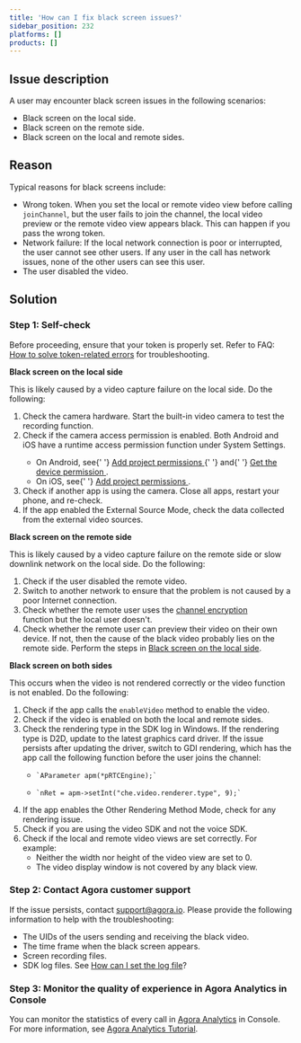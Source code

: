 ```yaml
---
title: 'How can I fix black screen issues?'
sidebar_position: 232
platforms: []
products: []
---
```



## Issue description

A user may encounter black screen issues in the following scenarios:

- Black screen on the local side.
- Black screen on the remote side.
- Black screen on the local and remote sides.

## Reason

Typical reasons for black screens include:

- Wrong token. When you set the local or remote video view before calling `joinChannel`, but the user fails to join the channel, the local video preview or the remote video view appears black. This can happen if you pass the wrong token.
- Network failure: If the local network connection is poor or interrupted, the user cannot see other users. If any user in the call has network issues, none of the other users can see this user.
- The user disabled the video.

## Solution

### Step 1: Self-check

Before proceeding, ensure that your token is properly set. Refer to FAQ: [How to solve token-related errors](https://docs.agora.io/en/All/faq/token_error) for troubleshooting.

<a name="localblack"></a>**Black screen on the local side**

This is likely caused by a video capture failure on the local side. Do the following:

1. Check the camera hardware. Start the built-in video camera to test the recording function.
2. Check if the camera access permission is enabled. Both Android and iOS have a runtime access permission function under System Settings.
   <div class="alert note">
     <ul>
       <li>
         On Android, see{' '}
         <a href="https://docs.agora.io/en/Interactive%20Broadcast/start_live_android?platform=Android#add-project-permissions">
           Add project permissions
         </a>{' '}
         and{' '}
         <a href="https://docs.agora.io/en/Interactive%20Broadcast/start_live_android?platform=Android#3-get-the-device-permission">
           Get the device permission
         </a>
         .
       </li>
       <li>
         On iOS, see{' '}
         <a href="https://docs.agora.io/en/Interactive%20Broadcast/start_live_ios?platform=iOS#add-project-permissions">
           Add project permissions
         </a>
         .
       </li>
     </ul>
   </div>
3. Check if another app is using the camera. Close all apps, restart your phone, and re-check.
4. If the app enabled the External Source Mode, check the data collected from the external video sources.

**Black screen on the remote side**

This is likely caused by a video capture failure on the remote side or slow downlink network on the local side. Do the following:

1. Check if the user disabled the remote video.
2. Switch to another network to ensure that the problem is not caused by a poor Internet connection.
3. Check whether the remote user uses the [channel encryption](https://docs.agora.io/en/Video/channel_encryption_windows?platform=Windows) function but the local user doesn't.
4. Check whether the remote user can preview their video on their own device. If not, then the cause of the black video probably lies on the remote side. Perform the steps in <a href="#localblack">Black screen on the local side</a>.

**Black screen on both sides**

This occurs when the video is not rendered correctly or the video function is not enabled. Do the following:

1.  Check if the app calls the `enableVideo` method to enable the video.
2.  Check if the video is enabled on both the local and remote sides.
3.  Check the rendering type in the SDK log in Windows. If the rendering type is D2D, update to the latest graphics card driver. If the issue persists after updating the driver, switch to GDI rendering, which has the app call the following function before the user joins the channel:
    -     `AParameter apm(*pRTCEngine);`
    -     `nRet = apm->setInt("che.video.renderer.type", 9);`
4.  If the app enables the Other Rendering Method Mode, check for any rendering issue.
5.  Check if you are using the video SDK and not the voice SDK.
6.  Check if the local and remote video views are set correctly. For example:
    - Neither the width nor height of the video view are set to 0.
    - The video display window is not covered by any black view.

### Step 2: Contact Agora customer support

If the issue persists, contact support@agora.io. Please provide the following information to help with the troubleshooting:

- The UIDs of the users sending and receiving the black video.
- The time frame when the black screen appears.
- Screen recording files.
- SDK log files. See [How can I set the log file](https://docs.agora.io/en/faq/logfile)?

### Step 3: Monitor the quality of experience in Agora Analytics in Console

You can monitor the statistics of every call in [Agora Analytics](https://dashboard.agora.io/analytics/call/search) in Console. For more information, see [Agora Analytics Tutorial](https://docs.agora.io/en/Agora%20Platform/aa_guide?platform=All%20Platforms).
